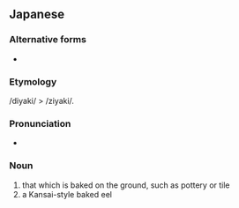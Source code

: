 ==Japanese==
{{ja-kanjitab|じ|やき|yomi=j}}

===Alternative forms===
* {{l|ja|地焼き}}

===Etymology===
/diyaki/ > /ziyaki/.

===Pronunciation===
* {{IPA|[dʑijaki]|lang=ja}}

===Noun===
{{ja-noun|じやき|hhira=ぢやき|kyu=地燒}}

# that which is baked on the ground, such as pottery or tile
# a Kansai-style baked eel